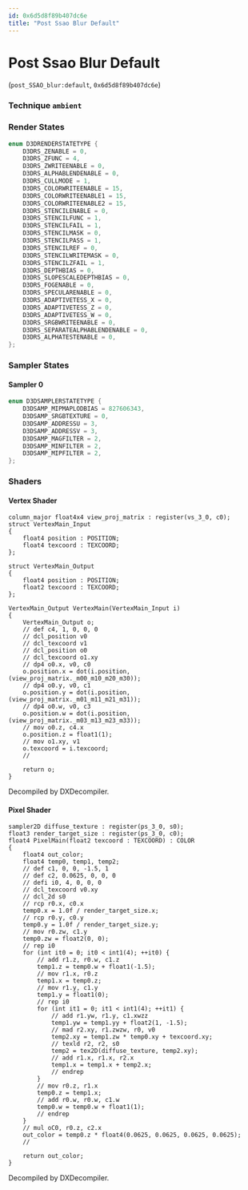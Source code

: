 ```yaml
---
id: 0x6d5d8f89b407dc6e
title: "Post Ssao Blur Default"
---
```


# Post Ssao Blur Default
(`post_SSAO_blur:default`, `0x6d5d8f89b407dc6e`)

### Technique `ambient`
### Render States
```cpp
enum D3DRENDERSTATETYPE {
	D3DRS_ZENABLE = 0,
	D3DRS_ZFUNC = 4,
	D3DRS_ZWRITEENABLE = 0,
	D3DRS_ALPHABLENDENABLE = 0,
	D3DRS_CULLMODE = 1,
	D3DRS_COLORWRITEENABLE = 15,
	D3DRS_COLORWRITEENABLE1 = 15,
	D3DRS_COLORWRITEENABLE2 = 15,
	D3DRS_STENCILENABLE = 0,
	D3DRS_STENCILFUNC = 1,
	D3DRS_STENCILFAIL = 1,
	D3DRS_STENCILMASK = 0,
	D3DRS_STENCILPASS = 1,
	D3DRS_STENCILREF = 0,
	D3DRS_STENCILWRITEMASK = 0,
	D3DRS_STENCILZFAIL = 1,
	D3DRS_DEPTHBIAS = 0,
	D3DRS_SLOPESCALEDEPTHBIAS = 0,
	D3DRS_FOGENABLE = 0,
	D3DRS_SPECULARENABLE = 0,
	D3DRS_ADAPTIVETESS_X = 0,
	D3DRS_ADAPTIVETESS_Z = 0,
	D3DRS_ADAPTIVETESS_W = 0,
	D3DRS_SRGBWRITEENABLE = 0,
	D3DRS_SEPARATEALPHABLENDENABLE = 0,
	D3DRS_ALPHATESTENABLE = 0,
};
```
### Sampler States
#### Sampler 0
```cpp
enum D3DSAMPLERSTATETYPE {
	D3DSAMP_MIPMAPLODBIAS = 827606343,
	D3DSAMP_SRGBTEXTURE = 0,
	D3DSAMP_ADDRESSU = 3,
	D3DSAMP_ADDRESSV = 3,
	D3DSAMP_MAGFILTER = 2,
	D3DSAMP_MINFILTER = 2,
	D3DSAMP_MIPFILTER = 2,
};
```
### Shaders
#### Vertex Shader
```hlsl
column_major float4x4 view_proj_matrix : register(vs_3_0, c0);
struct VertexMain_Input
{
    float4 position : POSITION;
    float4 texcoord : TEXCOORD;
};

struct VertexMain_Output
{
    float4 position : POSITION;
    float2 texcoord : TEXCOORD;
};

VertexMain_Output VertexMain(VertexMain_Input i)
{
    VertexMain_Output o;
    // def c4, 1, 0, 0, 0
    // dcl_position v0
    // dcl_texcoord v1
    // dcl_position o0
    // dcl_texcoord o1.xy
    // dp4 o0.x, v0, c0
    o.position.x = dot(i.position, (view_proj_matrix._m00_m10_m20_m30));
    // dp4 o0.y, v0, c1
    o.position.y = dot(i.position, (view_proj_matrix._m01_m11_m21_m31));
    // dp4 o0.w, v0, c3
    o.position.w = dot(i.position, (view_proj_matrix._m03_m13_m23_m33));
    // mov o0.z, c4.x
    o.position.z = float1(1);
    // mov o1.xy, v1
    o.texcoord = i.texcoord;
    // 

    return o;
}
```
Decompiled by DXDecompiler.
#### Pixel Shader
```hlsl
sampler2D diffuse_texture : register(ps_3_0, s0);
float3 render_target_size : register(ps_3_0, c0);
float4 PixelMain(float2 texcoord : TEXCOORD) : COLOR
{
    float4 out_color;
    float4 temp0, temp1, temp2;
    // def c1, 0, 0, -1.5, 1
    // def c2, 0.0625, 0, 0, 0
    // defi i0, 4, 0, 0, 0
    // dcl_texcoord v0.xy
    // dcl_2d s0
    // rcp r0.x, c0.x
    temp0.x = 1.0f / render_target_size.x;
    // rcp r0.y, c0.y
    temp0.y = 1.0f / render_target_size.y;
    // mov r0.zw, c1.y
    temp0.zw = float2(0, 0);
    // rep i0
    for (int it0 = 0; it0 < int1(4); ++it0) {
        // add r1.z, r0.w, c1.z
        temp1.z = temp0.w + float1(-1.5);
        // mov r1.x, r0.z
        temp1.x = temp0.z;
        // mov r1.y, c1.y
        temp1.y = float1(0);
        // rep i0
        for (int it1 = 0; it1 < int1(4); ++it1) {
            // add r1.yw, r1.y, c1.xwzz
            temp1.yw = temp1.yy + float2(1, -1.5);
            // mad r2.xy, r1.zwzw, r0, v0
            temp2.xy = temp1.zw * temp0.xy + texcoord.xy;
            // texld r2, r2, s0
            temp2 = tex2D(diffuse_texture, temp2.xy);
            // add r1.x, r1.x, r2.x
            temp1.x = temp1.x + temp2.x;
            // endrep
        }
        // mov r0.z, r1.x
        temp0.z = temp1.x;
        // add r0.w, r0.w, c1.w
        temp0.w = temp0.w + float1(1);
        // endrep
    }
    // mul oC0, r0.z, c2.x
    out_color = temp0.z * float4(0.0625, 0.0625, 0.0625, 0.0625);
    // 

    return out_color;
}
```
Decompiled by DXDecompiler.
